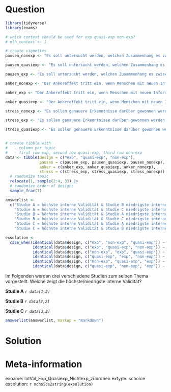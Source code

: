 Question
========

```r
library(tidyverse)
library(exams)

# which context should be used for exp quasi-exp non-exp?
# nth_context <- 1

# create vignettes
pausen_nonexp <- "Es soll untersucht werden, welchen Zusammenhang es zwischen Pausen beim Lernen und der Lernleistung gibt. Dazu werden die Studierenden eines Seminars während ihrer Lernzeit beobachtet. Es wird registriert, wie viel Zeit sie für das Lernen der Inhalte aufwenden und wie viele Lernpausen sie machen. Die Lernleistung wird anhand der erreichten Punktzahl in einer Abschlussklausur bewertet."

pausen_quasiexp <- "Es soll untersucht werden, welchen Zusammenhang es zwischen Pausen beim Lernen und der Lernleistung gibt. Dazu werden Studentinnen und Studenten eines Seminars miteinander verglichen. Die Studentinnen werden aufgefordert nach jeweils 30 Minuten Lernzeit eine Pause von 5 Minuten einzulegen. Die Studenten sollen die Zeit ohne Unterbrechung zum Lernen nutzen. Zusätzlich wird die Lernzeit erfasst. Die Lernleistung wird anhand der erreichten Punktzahl in einer Abschlussklausur bewertet."

pausen_exp <- "Es soll untersucht werden, welchen Zusammenhang es zwischen Pausen beim Lernen und der Lernleistung gibt. Dazu werden die Studierenden in einem Seminar zufällig zwei Gruppen zugeteilt. Die Gesamtlernzeit wird für beide Gruppen auf 3 h begrenzt. Gruppe 1 soll nach jeweils 30 Minuten eine Pause von 5 Minuten machen, Gruppe 2 soll die Zeit ohne Unterbrechung zum Lernen nutzen. Die Lernleistung wird anhand der erreichten Punktzahl in einer Abschlussklausur bewertet."

anker_nonexp <- "Der Ankereffekt tritt ein, wenn Menschen mit neuen Informationen (z. B. Zahlenwerten) konfrontiert werden, die sie unbewusst als Anker nutzen, um daran ihre eigene Einschätzung zu orientieren. Es soll untersucht werden, ob die Zweitkorrektur von Abituraufsätzen im Fach Deutsch durch den Ankereffekt verfälscht wird, wenn die Erstkorrekturnote bekannt ist. Dazu werden einer repräsentativen Stichprobe von Deutschlehrkräften die gleichen fünf Deutschaufsätze samt Erstkorrektur mit der Bitte um Zweitkorrektur vorgelegt. Anschließend beantworten die Lehrkräfte in einem standardisierten Fragebogen, ob sie bei ihrer Beurteilung von der Erstkorrektur beeinflusst wurden."

anker_exp <- "Der Ankereffekt tritt ein, wenn Menschen mit neuen Informationen (z. B. Zahlenwerten) konfrontiert werden, die sie unbewusst als Anker nutzen, um daran ihre eigene Einschätzung zu orientieren. Es soll untersucht werden, ob die Zweitkorrektur von Abituraufsätzen im Fach Deutsch durch den Ankereffekt verfälscht wird, wenn die Erstkorrekturnote bekannt ist. Dazu werden Lehrer:innen zufällig in zwei Experimentalgruppen eingeteilt. Eine Gruppe erhält Deutschaufsätze mit einer angeblich guten Erstkorrekturnote (Note 2). Die andere Gruppe erhält dieselben Deutschaufsätze jedoch unter Angabe einer schlechten Erstkorrekturnote (Note 5). Es wird untersucht, ob eine bessere Note für Arbeiten mit der angeblichen guten Erstkorrekturnote als mit der angeblich schlechten Erstkorrekturnote vergeben werden."

anker_quasiexp <- "Der Ankereffekt tritt ein, wenn Menschen mit neuen Informationen (z. B. Zahlenwerten) konfrontiert werden, die sie unbewusst als Anker nutzen, um daran ihre eigene Einschätzung zu orientieren. Es soll untersucht werden, ob die Zweitkorrektur von Abituraufsätzen im Fach Deutsch durch den Ankereffekt verfälscht wird, wenn die Erstkorrekturnote bekannt ist. Der Einfachheit halber bilden die Lehrkräfte an Schule A die eine Experimentalgruppe und die Lehrkräfte an Schule B die zweite Experimentalgruppe. Eine Gruppe erhält Deutschaufsätze mit einer angeblich guten Erstkorrekturnote (Note 2). Die andere Gruppe erhält dieselben Deutschaufsätze jedoch unter Angabe einer schlechten Erstkorrekturnote (Note 5). Es wird untersucht, ob eine bessere Note für Arbeiten mit der angeblichen guten Erstkorrekturnote als mit der angeblich schlechten Erstkorrekturnote vergeben werden."

stress_nonexp <- "Es sollen genauere Erkenntnisse darüber gewonnen werden, wie sich die Stressbewältigung bei Lehrkräften verbessern lässt. Dazu werden umfangreiche Fragebögen zu Persönlichkeitsmerkmalen, Wissen zu Stressbewältigungsstrategien sowie eigenem Stressempfinden bei Lehrkräften mit und ohne vorherige Burnout-Diagnose miteinander verglichen."

stress_exp <- "Es sollen genauere Erkenntnisse darüber gewonnen werden, wie sich die Stressbewältigung bei Lehrkräften verbessern lässt. Dazu werden aus einem Pool interessierter Lehrkräfte zufällig 30 Personen ausgewählt und zu einem Stressbewältigungstraining eingeladen. Die nicht eingeladenen Lehrkräfte wurden als Kontrollgruppe genutzt. Im Training wird umfangreiches Wissen zur Entstehung von Stress und zu Stressbewältigungsstrategien angeboten und in kleineren Gruppenübungen vertieft. Längsschnittlich werden die Teilnehmenden zu ihrem eigenen Stressempfinden im Beruf befragt und mit der Kontrollstichprobe verglichen."

stress_quasiexp <- "Es sollen genauere Erkenntnisse darüber gewonnen werden, wie sich die Stressbewältigung bei Lehrkräften verbessern lässt. Dazu wird auf einer Fortbildung zum Thema Burnout für alle Teilnehmenden ein Stressbewältigungstraining in Kleingruppen durchgeführt. Die Kontrollstichprobe wird auf einer Fortbildung zum Thema Inklusion für die Studie ausgewählt. Längsschnittlich werden die Teilnehmenden anschließend zu ihrem eigenen Stressempfinden im Beruf befragt und mit der Kontrollstichprobe verglichen."


# create tibble with 
#   - column per topic
#   - first row exp, second row quasi-exp, third row non-exp
data <- tibble(design = c("exp", "quasi-exp", "non-exp"),
               pausen = c(pausen_exp, pausen_quasiexp, pausen_nonexp),
               anker = c(anker_exp, anker_quasiexp, anker_nonexp),
               stress = c(stress_exp, stress_quasiexp, stress_nonexp)) |> 
  # randomize topic
  relocate(1, sample(2:4, 3)) |> 
  # randomize order of designs
  sample_frac(1)

answerlist <- 
  c("Studie A = höchste interne Validität & Studie B niedrigste interne Validität",
    "Studie A = höchste interne Validität & Studie C niedrigste interne Validität",
    "Studie B = höchste interne Validität & Studie A niedrigste interne Validität",
    "Studie B = höchste interne Validität & Studie C niedrigste interne Validität",
    "Studie C = höchste interne Validität & Studie A niedrigste interne Validität",
    "Studie C = höchste interne Validität & Studie B niedrigste interne Validität")

exsolution <- 
  case_when(identical(data$design, c("exp", "non-exp", "quasi-exp")) ~ c(T,F,F,F,F,F),
            identical(data$design, c("exp", "quasi-exp", "non-exp")) ~ c(F,T,F,F,F,F),
            identical(data$design, c("non-exp", "exp", "quasi-exp")) ~ c(F,F,T,F,F,F),
            identical(data$design, c("quasi-exp", "exp", "non-exp")) ~ c(F,F,F,T,F,F),
            identical(data$design, c("non-exp", "quasi-exp", "exp")) ~ c(F,F,F,F,T,F),
            identical(data$design, c("quasi-exp", "non-exp", "exp")) ~ c(F,F,F,F,F,T))
```


Im Folgenden werden drei verschiedene Studien zum selben Thema vorgestellt. Welche zeigt die höchste/niedrigste interne Validität?

**Studie A**
*`r data[1,2]`*

**Studie B**
*`r data[2,2]`*

**Studie C**
*`r data[3,2]`*

  
```r
answerlist(answerlist, markup = "markdown")
```

Solution
========


Meta-information
================
exname: IntVal_Exp_Quasiexp_Nichtexp_zuordnen
extype: schoice
exsolution: `r mchoice2string(exsolution)`
